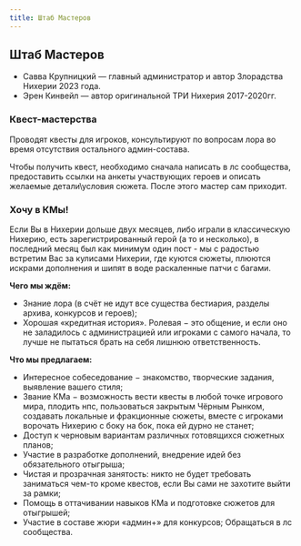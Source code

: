 ```yaml
---
title: Штаб Мастеров
---
```


## Штаб Мастеров
* Савва Крупницкий — главный администратор и автор Злорадства Нихерии 2023 года.
* Эрен Кинвейл — автор оригинальной ТРИ Нихерия 2017-2020гг.

### Квест-мастерства
Проводят квесты для игроков, консультируют по вопросам лора во время отсутствия остального админ-состава.

Чтобы получить квест, необходимо сначала написать в лс сообщества, предоставить ссылки на анкеты участвующих героев и описать желаемые детали\условия сюжета. После этого мастер сам приходит.

### Хочу в КМы!
Если Вы в Нихерии дольше двух месяцев, либо играли в классическую Нихерию, есть зарегистрированный герой (а то и несколько), в последний месяц был как минимум один пост - мы с радостью встретим Вас за кулисами Нихерии, где куются сюжеты, плюются искрами дополнения и шипят в воде раскаленные патчи с багами.

**Чего мы ждём:**
* Знание лора (в счёт не идут все существа бестиария, разделы архива, конкурсов и героев);
* Хорошая «кредитная история». Ролевая − это общение, и если оно не заладилось с администрацией или игроками с самого начала, то лучше не пытаться брать на себя лишнюю ответственность.

**Что мы предлагаем:**
* Интересное собеседование − знакомство, творческие задания, выявление вашего стиля;
* Звание КМа − возможность вести квесты в любой точке игрового мира, плодить нпс, пользоваться закрытым Чёрным Рынком, создавать локальные и фракционные сюжеты, вместе с игроками ворочать Нихерию с боку на бок, пока ей дурно не станет;
* Доступ к черновым вариантам различных готовящихся сюжетных планов;
* Участие в разработке дополнений, внедрение идей без обязательного отыгрыша;
* Чистая и прозрачная занятость: никто не будет требовать заниматься чем-то кроме квестов, если Вы сами не захотите выйти за рамки;
* Помощь в оттачивании навыков КМа и подготовке сюжетов для отыгрышей;
* Участие в составе жюри «админ+» для конкурсов; Обращаться в лс сообщества.